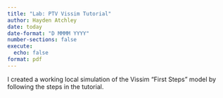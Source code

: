 ```yaml
---
title: "Lab: PTV Vissim Tutorial"
author: Hayden Atchley
date: today
date-format: "D MMMM YYYY"
number-sections: false
execute: 
  echo: false
format: pdf
---
```


I created a working local simulation of the Vissim "First Steps" model by following the steps in the tutorial.
